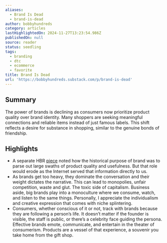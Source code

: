 ```yaml
---
aliases:
  - Brand Is Dead
  - brand-is-dead
author: bobbyhundreds
category: articles
lastHighlightedOn: 2024-11-27T13:23:54.986Z
publishedOn: null
source: reader
status: seedling
tags:
  - branding
  - dtc
  - ecommerce
  - favorite
title: Brand Is Dead
url: 'https://bobbyhundreds.substack.com/p/brand-is-dead'
---
```

## Summary

The power of brands is declining as consumers now prioritize product quality over brand identity. Many shoppers are seeking meaningful connections and reliable items instead of just famous labels. This shift reflects a desire for substance in shopping, similar to the genuine bonds of friendship.

## Highlights

- A separate HBR [piece](https://hbr.org/2014/01/three-long-held-concepts-every-marketer-should-rethink) noted how the historical purpose of brand was to parse out large swaths of product quality and usefulness. But that role would erode as the Internet served that information directly to us.
- As brands get too heavy, they dominate the conversation and their weight dictates the narrative. This can lead to monopolies, unfair competition, waste and glut. The toxic side of capitalism. Business aside, big brands play into a monoculture where we consume, watch, and listen to the same things. Personally, I appreciate the individualism and creative expression that comes with niche splintering.
- Consumers, whether conscious of it or not, track with brands because they are following a person’s life. It doesn’t matter if the founder is visible, the staff is public, or there’s a celebrity face guiding the persona. Effective brands emote, communicate, and entertain in the theater of consumerism. Products are a vessel of that experience, a souvenir you take home from the gift shop.
